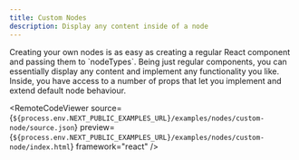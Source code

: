 ```yaml
---
title: Custom Nodes
description: Display any content inside of a node
---
```



<ExampleLayout>
Creating your own nodes is as easy as creating a regular React component and passing them to `nodeTypes`. Being just regular components, you can essentially display any content and implement any functionality you like. Inside, you have access to a number of props that let you implement and extend default node behaviour.

<RemoteCodeViewer
  source={`${process.env.NEXT_PUBLIC_EXAMPLES_URL}/examples/nodes/custom-node/source.json`}
  preview={`${process.env.NEXT_PUBLIC_EXAMPLES_URL}/examples/nodes/custom-node/index.html`}
  framework="react"
/>

</ExampleLayout>
